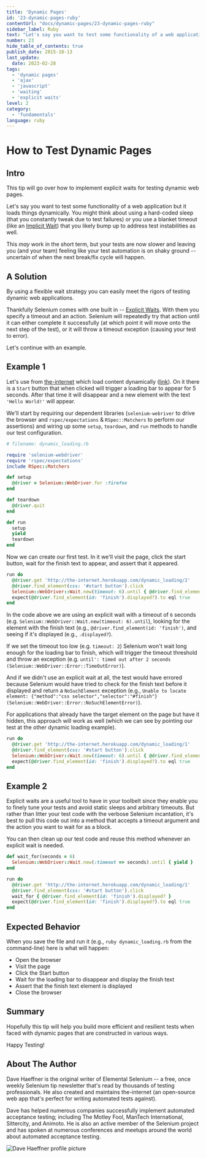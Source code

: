 ```yaml
---
title: 'Dynamic Pages'
id: '23-dynamic-pages-ruby'
contentUrl: "docs/dynamic-pages/23-dynamic-pages-ruby"
sidebar_label: Ruby
text: "Let's say you want to test some functionality of a web application but it loads things dynamically. You might think about using a hard-coded sleep (that you constantly tweak due to test failures) or you use a blanket timeout that you likely bump up to address test instabilities as well."
number: 23
hide_table_of_contents: true
publish_date: 2015-10-13
last_update:
  date: 2023-02-28
tags:
  - 'dynamic pages'
  - 'ajax'
  - 'javascript'
  - 'waiting'
  - 'explicit waits'
level: 2
category:
  - 'fundamentals'
language: ruby
---
```


# How to Test Dynamic Pages

## Intro

This tip will go over how to implement explicit waits for testing dynamic web pages.

Let's say you want to test some functionality of a web application but it loads things dynamically. You might think about using a hard-coded sleep (that you constantly tweak due to test failures) or you use a blanket timeout (like an [Implicit Wait](https://github.com/SeleniumHQ/selenium/wiki/Ruby-Bindings#implicit-waits)) that you likely bump up to address test instabilities as well.

This _may_ work in the short term, but your tests are now slower and leaving you (and your team) feeling like your test automation is on shaky ground -- uncertain of when the next break/fix cycle will happen.

## A Solution

By using a flexible wait strategy you can easily meet the rigors of testing dynamic web applications.

Thankfully Selenium comes with one built in -- [Explicit Waits](https://github.com/SeleniumHQ/selenium/wiki/Ruby-Bindings#explicit-waits). With them you specify a timeout and an action. Selenium will repeatedly try that action until it can either complete it successfully (at which point it will move onto the next step of the test), or it will throw a timeout exception (causing your test to error).

Let's continue with an example.

## Example 1

Let's use from [the-internet](https://github.com/tourdedave/the-internet) which load content dynamically ([link](http://the-internet.herokuapp.com/dynamic_loading)). On it there is a `Start` button that when clicked will trigger a loading bar to appear for 5 seconds. After that time it will disappear and a new element with the text `'Hello World!'` will appear.

We'll start by requiring our dependent libraries (`selenium-webriver` to drive the browser and `rspec/expectations` & `RSpec::Matchers` to perform our assertions) and wiring up some `setup`, `teardown`, and `run` methods to handle our test configuration.

```ruby
# filename: dynamic_loading.rb

require 'selenium-webdriver'
require 'rspec/expectations'
include RSpec::Matchers

def setup
  @driver = Selenium::WebDriver.for :firefox
end

def teardown
  @driver.quit
end

def run
  setup
  yield
  teardown
end
```

Now we can create our first test. In it we'll visit the page, click the start button, wait for the finish text to appear, and assert that it appeared.

```ruby
run do
  @driver.get 'http://the-internet.herokuapp.com/dynamic_loading/2'
  @driver.find_element(css: '#start button').click
  Selenium::WebDriver::Wait.new(timeout: 6).until { @driver.find_element(id: 'finish').displayed? }
  expect(@driver.find_element(id: 'finish').displayed?).to eql true
end
```

In the code above we are using an explicit wait with a timeout of `6` seconds (e.g. `Selenium::WebDriver::Wait.new(timeout: 6).until`), looking for the element with the finish text (e.g., `@driver.find_element(id: 'finish')`, and seeing if it's displayed (e.g., `.displayed?`).

If we set the timeout too low (e.g. `timeout: 2`) Selenium won't wait long enough for the loading bar to finish, which will trigger the timeout threshold and throw an exception (e.g. `until': timed out after 2 seconds (Selenium::WebDriver::Error::TimeOutError)`).

And if we didn't use an explicit wait at all, the test would have errored because Selenium would have tried to check for the finish text before it displayed and return a `NoSuchElement` exception (e.g., `Unable to locate element: {"method":"css selector","selector":"#finish"} (Selenium::WebDriver::Error::NoSuchElementError)`).

For applications that already have the target element on the page but have it hidden, this approach will work as well (which we can see by pointing our test at the other dynamic loading example).

```ruby
run do
  @driver.get 'http://the-internet.herokuapp.com/dynamic_loading/1'
  @driver.find_element(css: '#start button').click
  Selenium::WebDriver::Wait.new(timeout: 6).until { @driver.find_element(id: 'finish').displayed? }
  expect(@driver.find_element(id: 'finish').displayed?).to eql true
end
```
## Example 2

Explicit waits are a useful tool to have in your toolbelt since they enable you to finely tune your tests and avoid static sleeps and arbitrary timeouts. But rather than litter your test code with the verbose Selenium incantation, it's best to pull this code out into a method that accepts a timeout argument and the action you want to wait for as a block.

You can then clean up our test code and reuse this method whenever an explicit wait is needed.

```ruby
def wait_for(seconds = 6)
  Selenium::WebDriver::Wait.new(:timeout => seconds).until { yield }
end

run do
  @driver.get 'http://the-internet.herokuapp.com/dynamic_loading/1'
  @driver.find_element(css: '#start button').click
  wait_for { @driver.find_element(id: 'finish').displayed? }
  expect(@driver.find_element(id: 'finish').displayed?).to eql true
end
```

## Expected Behavior

When you save the file and run it (e.g., `ruby dynamic_loading.rb` from the command-line) here is what will happen:

+ Open the browser
+ Visit the page
+ Click the Start button
+ Wait for the loading bar to disappear and display the finish text
+ Assert that the finish text element is displayed
+ Close the browser

## Summary

Hopefully this tip will help you build more efficient and resilient tests when faced with dynamic pages that are constructed in various ways.

Happy Testing!

## About The Author

Dave Haeffner is the original writer of Elemental Selenium -- a free, once weekly Selenium tip newsletter that's read by thousands of testing professionals. He also created and maintains the-internet (an open-source web app that's perfect for writing automated tests against).

Dave has helped numerous companies successfully implement automated acceptance testing; including The Motley Fool, ManTech International, Sittercity, and Animoto. He is also an active member of the Selenium project and has spoken at numerous conferences and meetups around the world about automated acceptance testing.

![Dave Haeffner profile picture](/img/authors/dave-haeffner.jpeg#author-img 'a title')
